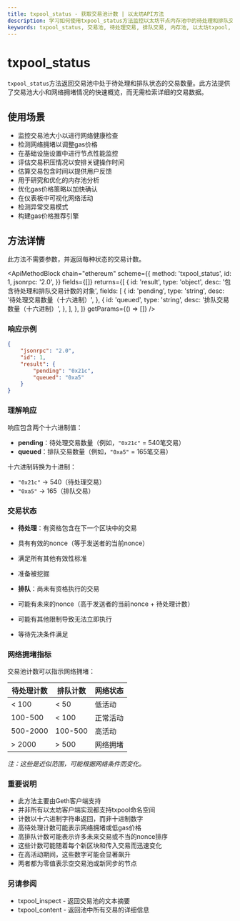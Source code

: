 ```yaml
---
title: txpool_status - 获取交易池计数 | 以太坊API方法
description: 学习如何使用txpool_status方法监控以太坊节点内存池中的待处理和排队交易，检查网络拥堵情况，并优化gas价格策略。
keywords: txpool_status, 交易池, 待处理交易, 排队交易, 内存池, 以太坊txpool, geth, 交易队列, 以太坊内存池, 待处理交易计数, 网络拥堵, gas价格优化, 区块链积压, 交易监控, 节点交易池, 以太坊交易状态
---
```


# txpool_status

`txpool_status`方法返回交易池中处于待处理和排队状态的交易数量。此方法提供了交易池大小和网络拥堵情况的快速概览，而无需检索详细的交易数据。

## 使用场景

- 监控交易池大小以进行网络健康检查
- 检测网络拥堵以调整gas价格
- 在基础设施设置中进行节点性能监控
- 评估交易积压情况以安排关键操作时间
- 估算交易包含时间以提供用户反馈
- 用于研究和优化的内存池分析
- 优化gas价格策略以加快确认
- 在仪表板中可视化网络活动
- 检测异常交易模式
- 构建gas价格推荐引擎

## 方法详情

此方法不需要参数，并返回每种状态的交易计数。

<ApiMethodBlock
	chain="ethereum"
	scheme={{
		method: 'txpool_status',
		id: 1,
		jsonrpc: '2.0',
	}}
	fields={[]}
	returns={[
		{
			id: 'result',
			type: 'object',
			desc: '包含待处理和排队交易计数的对象',
			fields: [
				{
					id: 'pending',
					type: 'string',
					desc: '待处理交易数量（十六进制）',
				},
				{
					id: 'queued',
					type: 'string',
					desc: '排队交易数量（十六进制）',
				},
			],
		},
	]}
	getParams={() => []}
/>

### 响应示例

```json
{
	"jsonrpc": "2.0",
	"id": 1,
	"result": {
		"pending": "0x21c",
		"queued": "0xa5"
	}
}
```

### 理解响应

响应包含两个十六进制值：

- **pending**：待处理交易数量（例如，`"0x21c"` = 540笔交易）
- **queued**：排队交易数量（例如，`"0xa5"` = 165笔交易）

十六进制转换为十进制：

- `"0x21c"` → 540（待处理交易）
- `"0xa5"` → 165（排队交易）

### 交易状态

- **待处理**：有资格包含在下一个区块中的交易
- 具有有效的nonce（等于发送者的当前nonce）
- 满足所有其他有效性标准
- 准备被挖掘

- **排队**：尚未有资格执行的交易
- 可能有未来的nonce（高于发送者的当前nonce + 待处理计数）
- 可能有其他限制导致无法立即执行
- 等待先决条件满足

### 网络拥堵指标

交易池计数可以指示网络拥堵：

| 待处理计数 | 排队计数 | 网络状态     |
| ------------- | ------------ | ------------------ |
| < 100         | < 50         | 低活动       |
| 100-500       | < 100        | 正常活动    |
| 500-2000      | 100-500      | 高活动      |
| > 2000        | > 500        | 网络拥堵 |

_注：这些是近似范围，可能根据网络条件而变化。_

### 重要说明

- 此方法主要由Geth客户端支持
- 并非所有以太坊客户端实现都支持txpool命名空间
- 计数以十六进制字符串返回，而非十进制数字
- 高待处理计数可能表示网络拥堵或低gas价格
- 高排队计数可能表示许多未来交易或不当的nonce排序
- 这些计数可能随着每个新区块和传入交易而迅速变化
- 在高活动期间，这些数字可能会显著飙升
- 两者都为零值表示空交易池或新同步的节点

### 另请参阅

- <Link to="/docs/ethereum/core-methods/txpool_inspect" title="获取内存池中交易的可读摘要">txpool_inspect</Link> - 返回交易池的文本摘要
- <Link to="/docs/ethereum/core-methods/txpool_content" title="获取内存池中所有交易的详细信息">txpool_content</Link> - 返回池中所有交易的详细信息
